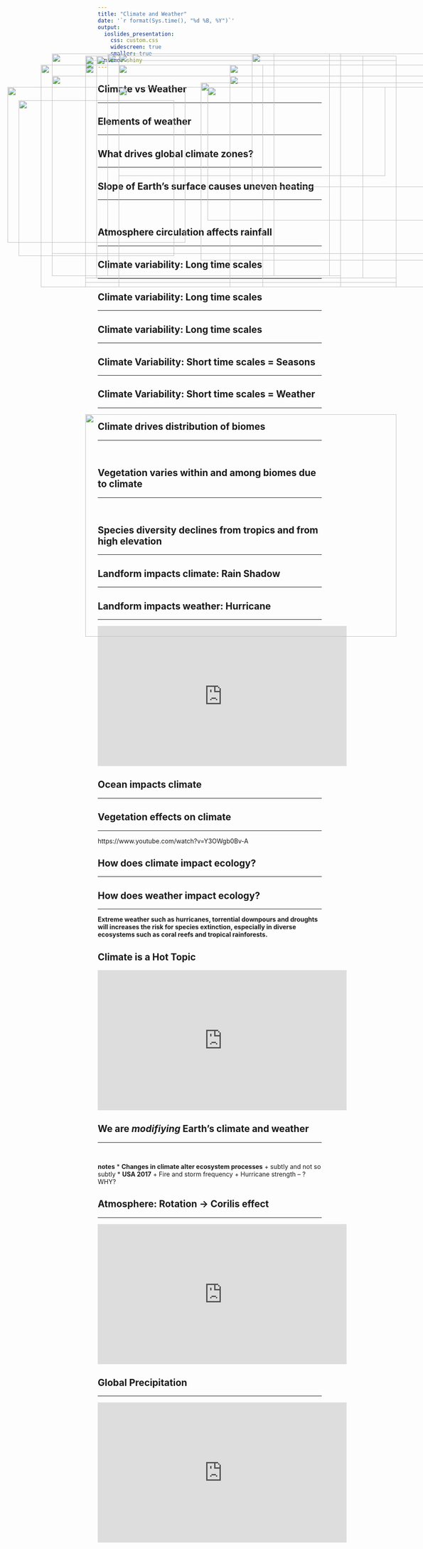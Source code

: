 ```yaml
---
title: "Climate and Weather"
date: '`r format(Sys.time(), "%d %B, %Y")`'
output: 
  ioslides_presentation:
    css: custom.css
    widescreen: true
    smaller: true
runtime: shiny
---
```


## Climate vs Weather
<hr>

<IMG STYLE="position:absolute; TOP:250px; LEFT:275px; WIDTH:600px; HEIGHT:200px" SRC="images/trumpcold.jpg">

## Elements of weather
<hr>

<IMG STYLE="position:absolute; TOP:250px; LEFT:25px; WIDTH:400px; HEIGHT:350px" SRC="images/elements.png">

<IMG STYLE="position:absolute; TOP:250px; LEFT:475px; WIDTH:600px; HEIGHT:300px" SRC="images/earth_energy.jpg">

## What drives global climate zones?
<hr>

<IMG STYLE="position:absolute; TOP:200px; LEFT:200px; WIDTH:700px; HEIGHT:500px" SRC="images/climate-world.gif">

## Slope of Earth's surface causes uneven heating
<hr>
<br />

<IMG STYLE="position:absolute; TOP:175px; LEFT:275px; WIDTH:500px; HEIGHT:500px" SRC="images/uneven_heating.gif">

## Atmosphere circulation affects rainfall
<hr>

<IMG STYLE="position:absolute; TOP:200px; LEFT:100px; WIDTH:500px; HEIGHT:500px" SRC="images/hadley.jpg">

<IMG STYLE="position:absolute; TOP:200px; LEFT:525px; WIDTH:500px; HEIGHT:500px" SRC="images/hadley2.jpg">

## Climate variability: Long time scales
<hr>

<IMG STYLE="position:absolute; TOP:175px; LEFT:125px; WIDTH:500px; HEIGHT:500px" SRC="images/elnino.jpg">

<IMG STYLE="position:absolute; TOP:175px; LEFT:575px; WIDTH:500px; HEIGHT:300px" SRC="images/elnino2.png">

## Climate variability: Long time scales
<hr>

<IMG STYLE="position:absolute; TOP:200px; LEFT:200px; WIDTH:700px; HEIGHT:500px" SRC="images/ice_ages.jpg">

## Climate variability: Long time scales
<hr>

<IMG STYLE="position:absolute; TOP:175px; LEFT:275px; WIDTH:500px; HEIGHT:500px" SRC="images/CO2_history.jpg">

## Climate Variability: Short time scales = Seasons
<hr>

<IMG STYLE="position:absolute; TOP:190px; LEFT:200px; WIDTH:700px; HEIGHT:500px" SRC="images/seasons.jpg">

## Climate Variability: Short time scales = Weather
<hr>

<IMG STYLE="position:absolute; TOP:190x; LEFT:200px; WIDTH:700px; HEIGHT:500px" SRC="images/usa_weather.jpg">

## Climate drives distribution of biomes
<hr>
<br />

<IMG STYLE="position:absolute; TOP:175px; LEFT:250px; WIDTH:500px; HEIGHT:500px" SRC="images/biomes_temp.png">

## Vegetation varies within and among biomes due to climate
<hr>
<br />

<IMG STYLE="position:absolute; TOP:200px; LEFT:275px; WIDTH:500px; HEIGHT:500px" SRC="images/africa.jpg">
  
## Species diversity declines from tropics and from high elevation
<hr>

<IMG STYLE="position:absolute; TOP:180px; LEFT:200px; WIDTH:700px; HEIGHT:500px" SRC="images/biomes2.png">

## Landform impacts climate: Rain Shadow
<hr>

<IMG STYLE="position:absolute; TOP:180px; LEFT:225px; WIDTH:600px; HEIGHT:500px" SRC="images/rainshadow.jpg">

## Landform impacts weather: Hurricane
<hr>

<iframe width="560" height="315" src="https://www.youtube.com/embed/h1eRp0EGOmE" frameborder="0" allow="autoplay; encrypted-media" allowfullscreen></iframe>

## Ocean impacts climate
<hr>

<IMG STYLE="position:absolute; TOP:180px; LEFT:200px; WIDTH:700px; HEIGHT:500px" SRC="images/atlantic_currents.jpg">

## Vegetation effects on climate
<hr>
https://www.youtube.com/watch?v=Y3OWgb0Bv-A

<IMG STYLE="position:absolute; TOP:225px; LEFT:125px; WIDTH:500px; HEIGHT:400px" SRC="images/cloudforest.jpg">

<IMG STYLE="position:absolute; TOP:225px; LEFT:525px; WIDTH:500px; HEIGHT:400px" SRC="images/trees_rain.jpg">

## How does climate impact ecology?
<hr>

<IMG STYLE="position:absolute; TOP:180px; LEFT:200px; WIDTH:700px; HEIGHT:500px" SRC="images/climate_ecology.png">

## How does weather impact ecology?
<hr>

<div class="centered">
<strong>Extreme weather such as hurricanes, torrential downpours and droughts will increases the risk for species extinction, especially in diverse ecosystems such as coral reefs and tropical rainforests.</strong>
</div>

<IMG STYLE="position:absolute; TOP:280px; LEFT:50px; WIDTH:350px; HEIGHT:350px" SRC="images/hurricanes.jpg">

<IMG STYLE="position:absolute; TOP:240px; LEFT:460px; WIDTH:600px; HEIGHT:400px" SRC="images/irma.jpg">

## Climate is a **Hot** Topic

<iframe width="560" height="315" src="https://www.youtube.com/embed/wXrYvd-LBu0" frameborder="0" allow="autoplay; encrypted-media" allowfullscreen></iframe>

## We are *modifiying* Earth's climate and weather
<hr>
<br />

<IMG STYLE="position:absolute; TOP:180px; LEFT:200px; WIDTH:700px; HEIGHT:500px" SRC="images/humans_climate.png">

**notes**
* <strong>Changes in climate alter ecosystem processes</strong>
  + subtly and not so subtly
* <strong>USA 2017</strong>
  + Fire and storm frequency
  + Hurricane strength -- ?WHY?

## Atmosphere: Rotation → Corilis effect
<hr>

<iframe width="560" height="315" src="https://www.youtube.com/embed/i2mec3vgeaI?start=6" frameborder="0" allow="autoplay; encrypted-media" allowfullscreen></iframe>

## Global Precipitation
<hr>

<iframe width="560" height="315" src="https://www.youtube.com/embed/c2-iquZziPU?rel=0&amp;start=52" frameborder="0" allow="autoplay; encrypted-media" allowfullscreen></iframe>

